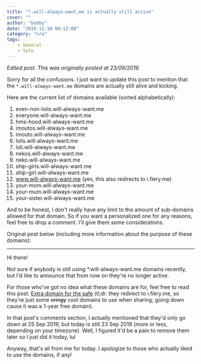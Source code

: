 ```yaml
---
title: "*.will-always-want.me is actually still active"
cover: ""
author: "bobby"
date: "2019-11-10 04:12:00"
category: "n/a"
tags:
    - General
    - Safe
---
```


*Edited post. This was originally posted at 23/09/2019.*

Sorry for all the confusions. I just want to update this post to mention that the `*.will-always-want.me` domains are actually still alive and kicking.

Here are the current list of domains available (sorted alphabetically):

1. even-non-lolis.will-always-want.me
2. everyone.will-always-want.me
3. hms-hood.will-always-want.me
4. imoutos.will-always-want.me
5. imouto.will-always-want.me
6. lolis.will-always-want.me
7. loli.will-always-want.me
8. nekos.will-always-want.me
9. neko.will-always-want.me
10. ship-girls.will-always-want.me
11. ship-girl.will-always-want.me
12. www.will-always-want.me (yes, this also redirects to i.fiery.me)
13. your-mom.will-always-want.me
14. your-mum.will-always-want.me
15. your-sister.will-always-want.me

And to be honest, I don't really have any limit to the amount of sub-domains allowed for that domain. So if you want a personalized one for any reasons, feel free to drop a comment. I'll give them some considerations.

Original post below (including more information about the purpose of these domains):

---

Hi there!

Not sure if anybody is still using *.will-always-want.me domains recently, but I'd like to announce that from now on they're no longer active.

For those who've got no idea what these domains are for, feel free to read this post: [Extra domain for the safe](/extra-domain-for-the-safe) (tl;dr. they redirect to i.fiery.me, so they're just some ~~cringy~~ cool domains to use when sharing; going down cause it was a 1-year free domain).

In that post's comments section, I actually mentioned that they'd only go down at 25 Sep 2019, but today is still 23 Sep 2019 (more or less, depending on your timezone). Well, I figured it'd be a pain to remove them later so I just did it today, lul

Anyway, that's all from me for today. I apologize to those who actually liked to use the domains, if any!
